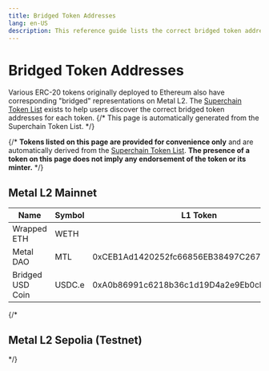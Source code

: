 ```yaml
---
title: Bridged Token Addresses
lang: en-US
description: This reference guide lists the correct bridged token addresses for each token.
---
```



# Bridged Token Addresses

Various ERC-20 tokens originally deployed to Ethereum also have corresponding "bridged" representations on Metal L2.
The [Superchain Token List](https://github.com/ethereum-optimism/ethereum-optimism.github.io) exists to help users discover the correct bridged token addresses for each token.
{/* This page is automatically generated from the Superchain Token List. */}

{/* <Callout>
  **Tokens listed on this page are provided for convenience only** and are automatically derived from the [Superchain Token List](https://github.com/ethereum-optimism/ethereum-optimism.github.io).
  **The presence of a token on this page does not imply any endorsement of the token or its minter.**
</Callout> */}

## Metal L2 Mainnet

| Name             | Symbol | L1 Token                                   | L2 Token                                   |
| ---------------- | ------ | ------------------------------------------ | ------------------------------------------ |
| Wrapped ETH      | WETH   |                                            | 0x4200000000000000000000000000000000000006 |
| Metal DAO        | MTL    | 0xCEB1Ad1420252fc66856EB38497C267cF81F67cC | 0xBCFc435d8F276585f6431Fc1b9EE9A850B5C00A9 |
| Bridged USD Coin | USDC.e | 0xA0b86991c6218b36c1d19D4a2e9Eb0cE3606eB48 | 0x51E85d70944256710cb141847F1a04f568C1Db0e |

{/* 
<TokenListTable l1="1" l2="1750" />

## Metal L2 Sepolia (Testnet)

<TokenListTable l1="11155111" l2="1740" /> */}
